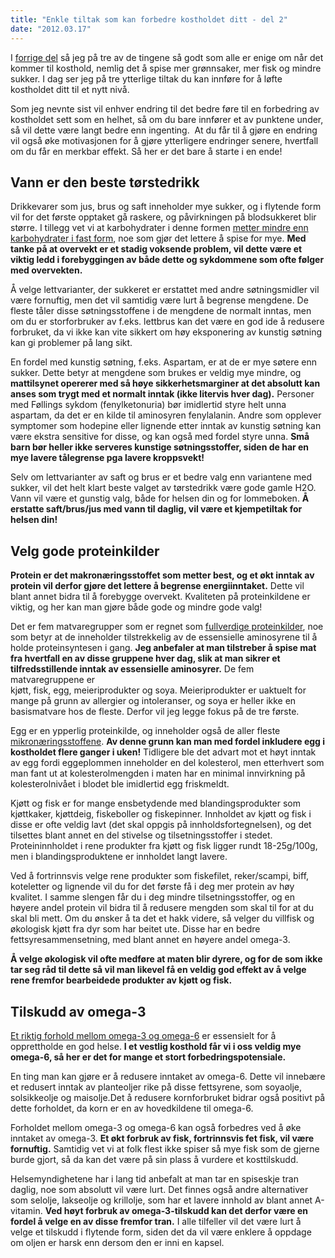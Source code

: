 ```yaml
---
title: "Enkle tiltak som kan forbedre kostholdet ditt - del 2"
date: "2012.03.17"
---
```


I [forrige del](kosthold-tiltak-1.qmd) så jeg på tre av de tingene så godt som alle er enige om når det kommer til kosthold, nemlig det å spise mer grønnsaker, mer fisk og mindre sukker. I dag ser jeg på tre ytterlige tiltak du kan innføre for å løfte kostholdet ditt til et nytt nivå.

Som jeg nevnte sist vil enhver endring til det bedre føre til en forbedring av kostholdet sett som en helhet, så om du bare innfører et av punktene under, så vil dette være langt bedre enn ingenting.  At du får til å gjøre en endring vil også øke motivasjonen for å gjøre ytterligere endringer senere, hvertfall om du får en merkbar effekt. Så her er det bare å starte i en ende!

## Vann er den beste tørstedrikk

Drikkevarer som jus, brus og saft inneholder mye sukker, og i flytende form vil for det første opptaket gå raskere, og påvirkningen på blodsukkeret blir større. I tillegg vet vi at karbohydrater i denne formen [metter mindre enn karbohydrater i fast form](brokenlink/bor-du-begrense-inntaket-av-flytende-karbohydrater/), noe som gjør det lettere å spise for mye. **Med tanke på at overvekt er et stadig voksende problem, vil dette være et viktig ledd i forebyggingen av både dette og sykdommene som ofte følger med overvekten.**

Å velge lettvarianter, der sukkeret er erstattet med andre søtningsmidler vil være fornuftig, men det vil samtidig være lurt å begrense mengdene. De fleste tåler disse søtningsstoffene i de mengdene de normalt inntas, men om du er storforbruker av f.eks. lettbrus kan det være en god ide å redusere forbruket, da vi ikke kan vite sikkert om høy eksponering av kunstig søtning kan gi problemer på lang sikt.

En fordel med kunstig søtning, f.eks. Aspartam, er at de er mye søtere enn sukker. Dette betyr at mengdene som brukes er veldig mye mindre, og **mattilsynet opererer med så høye sikkerhetsmarginer at det absolutt kan anses som trygt med et normalt inntak (ikke litervis hver dag).** Personer med Føllings sykdom (fenylketonuria) bør imidlertid styre helt unna aspartam, da det er en kilde til aminosyren fenylalanin. Andre som opplever symptomer som hodepine eller lignende etter inntak av kunstig søtning kan være ekstra sensitive for disse, og kan også med fordel styre unna. **Små barn bør heller ikke serveres kunstige søtningsstoffer, siden de har en mye lavere tålegrense pga lavere kroppsvekt!**

Selv om lettvarianter av saft og brus er et bedre valg enn variantene med sukker, vil det helt klart beste valget av tørstedrikk være gode gamle H2O. Vann vil være et gunstig valg, både for helsen din og for lommeboken. **Å erstatte saft/brus/jus med vann til daglig, vil være et kjempetiltak for helsen din!**

## Velg gode proteinkilder

**Protein er det makronæringsstoffet som metter best, og et økt inntak av protein vil derfor gjøre det lettere å begrense energiinntaket.** Dette vil blant annet bidra til å forebygge overvekt. Kvaliteten på proteinkildene er viktig, og her kan man gjøre både gode og mindre gode valg!

Det er fem matvaregrupper som er regnet som [fullverdige proteinkilder](naeringsstoffer/protein.qmd), noe som betyr at de inneholder tilstrekkelig av de essensielle aminosyrene til å holde proteinsyntesen i gang. **Jeg anbefaler at man tilstreber å spise mat fra hvertfall en av disse gruppene hver dag, slik at man sikrer et tilfredsstillende inntak av essensielle aminosyrer.** De fem matvaregruppene er\
kjøtt, fisk, egg, meieriprodukter og soya. Meieriprodukter er uaktuelt for mange på grunn av allergier og intoleranser, og soya er heller ikke en basismatvare hos de fleste. Derfor vil jeg legge fokus på de tre første.

Egg er en ypperlig proteinkilde, og inneholder også de aller fleste [mikronæringsstoffene](../naeringsstoffer.qmd). **Av denne grunn kan man med fordel inkludere egg i kostholdet flere ganger i uken!** Tidligere ble det advart mot et høyt inntak av egg fordi eggeplommen inneholder en del kolesterol, men etterhvert som man fant ut at kolesterolmengden i maten har en minimal innvirkning på kolesterolnivået i blodet ble imidlertid egg friskmeldt.

Kjøtt og fisk er for mange ensbetydende med blandingsprodukter som kjøttkaker, kjøttdeig, fiskeboller og fiskepinner. Innholdet av kjøtt og fisk i disse er ofte veldig lavt (det skal oppgis på innholdsfortegnelsen), og det tilsettes blant annet en del stivelse og tilsetningsstoffer i stedet. Proteininnholdet i rene produkter fra kjøtt og fisk ligger rundt 18-25g/100g, men i blandingsproduktene er innholdet langt lavere.

Ved å fortrinnsvis velge rene produkter som fiskefilet, reker/scampi, biff, koteletter og lignende vil du for det første få i deg mer protein av høy kvalitet. I samme slengen får du i deg mindre tilsetningsstoffer, og en høyere andel protein vil bidra til å redusere mengden som skal til for at du skal bli mett. Om du ønsker å ta det et hakk videre, så velger du villfisk og økologisk kjøtt fra dyr som har beitet ute. Disse har en bedre fettsyresammensetning, med blant annet en høyere andel omega-3.

**Å velge økologisk vil ofte medføre at maten blir dyrere, og for de som ikke tar seg råd til dette så vil man likevel få en veldig god effekt av å velge rene fremfor bearbeidede produkter av kjøtt og fisk.**

## Tilskudd av omega-3

[Et riktig forhold mellom omega-3 og omega-6](omega-3-6.qmd) er essensielt for å opprettholde en god helse. **I et vestlig kosthold får vi i oss veldig mye omega-6, så her er det for mange et stort forbedringspotensiale.**

En ting man kan gjøre er å redusere inntaket av omega-6. Dette vil innebære et redusert inntak av planteoljer rike på disse fettsyrene, som soyaolje, solsikkeolje og maisolje.Det å redusere kornforbruket bidrar også positivt på dette forholdet, da korn er en av hovedkildene til omega-6.

Forholdet mellom omega-3 og omega-6 kan også forbedres ved å øke inntaket av omega-3. **Et økt forbruk av fisk, fortrinnsvis fet fisk, vil være fornuftig.** Samtidig vet vi at folk flest ikke spiser så mye fisk som de gjerne burde gjort, så da kan det være på sin plass å vurdere et kosttilskudd.

Helsemyndighetene har i lang tid anbefalt at man tar en spiseskje tran daglig, noe som absolutt vil være lurt. Det finnes også andre alternativer som selolje, lakseolje og krillolje, som har et lavere innhold av blant annet A-vitamin. **Ved høyt forbruk av omega-3-tilskudd kan det derfor være en fordel å velge en av disse fremfor tran.** I alle tilfeller vil det være lurt å velge et tilskudd i flytende form, siden det da vil være enklere å oppdage om oljen er harsk enn dersom den er inni en kapsel.
